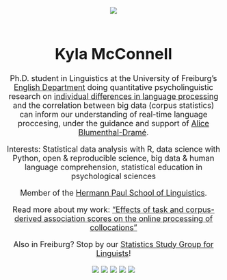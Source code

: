 <center><font size = 4>
<br>
![](kyla_circle.png)
<br>
<br>

# Kyla McConnell

Ph.D. student in Linguistics at the University of Freiburg's [English Department](https://www.anglistik.uni-freiburg.de) doing quantitative psycholinguistic research on [individual differences in language processing](http://www.hpsl-linguistics.org/index.php?id=162&projekt=355) and the correlation between big data (corpus statistics) can inform our understanding of real-time language proccesing, under the guidance and support of [Alice Blumenthal-Dramé](https://www.anglistik.uni-freiburg.de/seminar/mitarbeiter-und-sprechstunden/blumenthal).

Interests: Statistical data analysis with R, data science with Python, open & reproducible science, big data & human language comprehension, statistical education in psychological sciences

Member of the [Hermann Paul School of Linguistics](http://www.hpsl-linguistics.org).

Read more about my work: ["Effects of task and corpus-derived association scores on the online processing of collocations"](https://www.degruyter.com/view/j/cllt.ahead-of-print/cllt-2018-0030/cllt-2018-0030.xml)

Also in Freiburg? Stop by our [Statistics Study Group for Linguists](http://www.hpsl-linguistics.org/index.php?id=1580)!

[![](researchgate.png)](https://www.researchgate.net/profile/Kyla_Mcconnell2) 
[![](github.png)](https://github.com/kyla-mcconnell) 
[![](googlescholar.png)](https://scholar.google.de/citations?user=bnSDcmQAAAAJ&hl=de&oi=ao) 
[![](twitter.png)](https://twitter.com/McconnellKyla) 
[![](linkedin.png)](https://www.linkedin.com/in/kyla-mcconnell-6667488b/) 

</center></font>